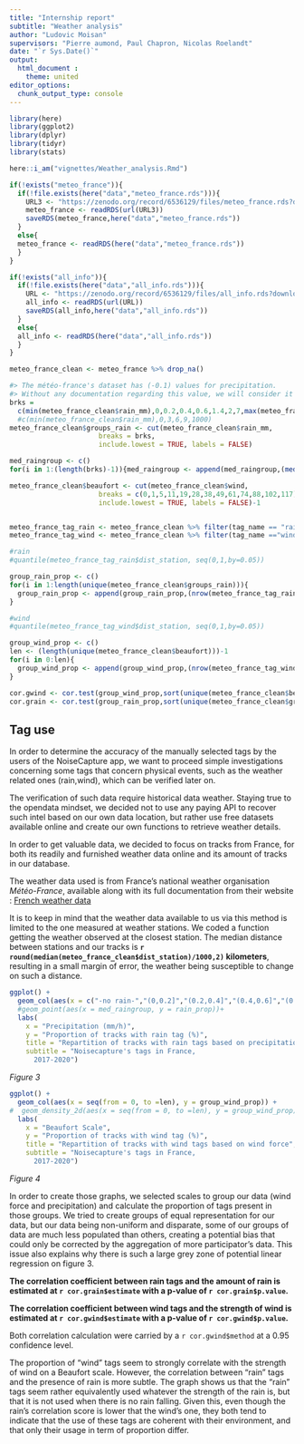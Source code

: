 ```yaml
---
title: "Internship report"
subtitle: "Weather analysis"
author: "Ludovic Moisan"
supervisors: "Pierre aumond, Paul Chapron, Nicolas Roelandt"
date: "`r Sys.Date()`"
output: 
  html_document :
    theme: united
editor_options: 
  chunk_output_type: console
---
```


```r

library(here)
library(ggplot2)
library(dplyr)
library(tidyr)
library(stats)

```

```r

here::i_am("vignettes/Weather_analysis.Rmd")

if(!exists("meteo_france")){
  if(!file.exists(here("data","meteo_france.rds"))){
    URL3 <- "https://zenodo.org/record/6536129/files/meteo_france.rds?download=1"
    meteo_france <- readRDS(url(URL3))
    saveRDS(meteo_france,here("data","meteo_france.rds"))
  }
  else{
  meteo_france <- readRDS(here("data","meteo_france.rds"))
  }
}

if(!exists("all_info")){
  if(!file.exists(here("data","all_info.rds"))){
    URL <- "https://zenodo.org/record/6536129/files/all_info.rds?download=1"
    all_info <- readRDS(url(URL))
    saveRDS(all_info,here("data","all_info.rds"))
  }
  else{
  all_info <- readRDS(here("data","all_info.rds"))
  }
}

```

```r

meteo_france_clean <- meteo_france %>% drop_na()

#> The météo-france's dataset has (-0.1) values for precipitation. 
#> Without any documentation regarding this value, we will consider it as 0
brks = 
  c(min(meteo_france_clean$rain_mm),0,0.2,0.4,0.6,1.4,2,7,max(meteo_france_clean$rain_mm))
  #c(min(meteo_france_clean$rain_mm),0,3,6,9,1000)
meteo_france_clean$groups_rain <- cut(meteo_france_clean$rain_mm, 
                      breaks = brks,
                      include.lowest = TRUE, labels = FALSE)

med_raingroup <- c()
for(i in 1:(length(brks)-1)){med_raingroup <- append(med_raingroup,(median((meteo_france_clean %>% filter(groups_rain == i))$rain_mm)))}

meteo_france_clean$beaufort <- cut(meteo_france_clean$wind,
                      breaks = c(0,1,5,11,19,28,38,49,61,74,88,102,117),
                      include.lowest = TRUE, labels = FALSE)-1


meteo_france_tag_rain <- meteo_france_clean %>% filter(tag_name == "rain") %>% drop_na(rain_mm)
meteo_france_tag_wind <- meteo_france_clean %>% filter(tag_name =="wind") %>% drop_na(wind)

#rain
#quantile(meteo_france_tag_rain$dist_station, seq(0,1,by=0.05))

group_rain_prop <- c()
for(i in 1:length(unique(meteo_france_clean$groups_rain))){
  group_rain_prop <- append(group_rain_prop,(nrow(meteo_france_tag_rain %>% filter(groups_rain == i))/ length(unique((meteo_france_clean %>% filter(groups_rain == i))$pk_track)))*100)
}

#wind
#quantile(meteo_france_tag_wind$dist_station, seq(0,1,by=0.05))

group_wind_prop <- c()
len <- (length(unique(meteo_france_clean$beaufort)))-1
for(i in 0:len){
  group_wind_prop <- append(group_wind_prop,(nrow(meteo_france_tag_wind %>% filter(beaufort == i))/length(unique((meteo_france_clean %>% filter(beaufort == i))$pk_track)))*100)
}

cor.gwind <- cor.test(group_wind_prop,sort(unique(meteo_france_clean$beaufort)))
cor.grain <- cor.test(group_rain_prop,sort(unique(meteo_france_clean$groups_rain)))

```

## Tag use 

In order to determine the accuracy of the manually selected tags by the users of the NoiseCapture app, we want to proceed simple investigations concerning some tags that concern physical events, such as the weather related ones (rain,wind), which can be verified later on.

The verification of such data require historical data weather. Staying true to the opendata mindset, we decided not to use any paying API to recover such intel based on our own data location, but rather use free datasets available online and create our own functions to retrieve weather details.

In order to get valuable data, we decided to focus on tracks from France, for both its readily and furnished weather data online and its amount of tracks in our database.

The weather data used is from France's national weather organisation *Météo-France*, available along with its full documentation from their website :
  [French weather data](https://donneespubliques.meteofrance.fr/?fond=produit&id_produit=90&id_rubrique=32)
  
It is to keep in mind that the weather data available to us via this method is limited to the one measured at weather stations. We coded a function getting the weather observed at the closest station. The median distance between stations and our tracks is **`r round(median(meteo_france_clean$dist_station)/1000,2)` kilometers**, resulting in a small margin of error, the weather being susceptible to change on such a distance.  

```r

ggplot() +
  geom_col(aes(x = c("-no rain-","(0,0.2]","(0.2,0.4]","(0.4,0.6]","(0.6,1.4]","(1.4,2]","(2,7]","(7,+)"), y = group_rain_prop)) + 
  #geom_point(aes(x = med_raingroup, y = rain_prop))+
  labs(
    x = "Precipitation (mm/h)",
    y = "Proportion of tracks with rain tag (%)",
    title = "Repartition of tracks with rain tags based on precipitation",
    subtitle = "Noisecapture's tags in France,
      2017-2020")

```
*Figure 3*

```r

ggplot() +
  geom_col(aes(x = seq(from = 0, to =len), y = group_wind_prop)) +
#  geom_density_2d(aes(x = seq(from = 0, to =len), y = group_wind_prop), contour_var = "count")+
  labs(
    x = "Beaufort Scale",
    y = "Proportion of tracks with wind tag (%)",
    title = "Repartition of tracks with wind tags based on wind force",
    subtitle = "Noisecapture's tags in France,
      2017-2020")
```

*Figure 4*

In order to create those graphs, we selected scales to group our data (wind force and precipitation) and calculate the proportion of tags present in those groups. We tried to create groups of equal representation for our data, but our data being non-uniform and disparate, some of our groups of data are much less populated than others, creating a potential bias that could only be corrected by the aggregation of more participator's data. This issue also explains why there is such a large grey zone of potential linear regression on figure 3.


**The correlation coefficient between rain tags and the amount of rain is estimated at `r cor.grain$estimate` with a p-value of `r cor.grain$p.value`.**

**The correlation coefficient between wind tags and the strength of wind is estimated at `r cor.gwind$estimate` with a p-value of `r cor.gwind$p.value`.**


Both correlation calculation were carried by a `r cor.gwind$method` at a 0.95 confidence level.

The proportion of "wind" tags seem to strongly correlate with the strength of wind on a Beaufort scale. However, the correlation between "rain" tags and the presence of rain is more subtle. The graph shows us that the "rain" tags seem rather equivalently used whatever the strength of the rain is, but that it is not used when there is no rain falling. Given this, even though the rain's correlation score is lower that the wind's one, they both tend to indicate that the use of these tags are coherent with their environment, and that only their usage in term of proportion differ.